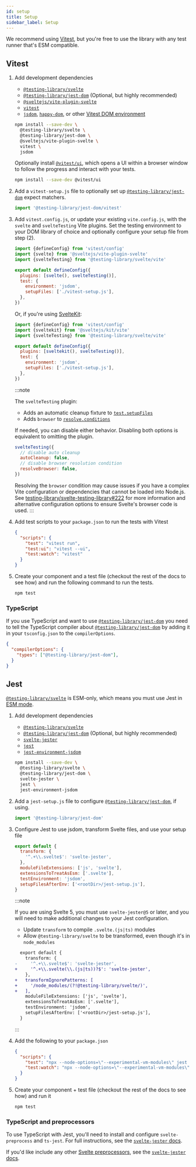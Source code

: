 ```yaml
---
id: setup
title: Setup
sidebar_label: Setup
---
```


We recommend using [Vitest][], but you're free to use the library with any test
runner that's ESM compatible.

[vitest]: https://vitest.dev/

## Vitest

1. Add development dependencies

   - [`@testing-library/svelte`][@testing-library/svelte]
   - [`@testing-library/jest-dom`][@testing-library/jest-dom] (Optional, but
     highly recommended)
   - [`@sveltejs/vite-plugin-svelte`][@sveltejs/vite-plugin-svelte]
   - [`vitest`][vitest]
   - [`jsdom`][jsdom], [`happy-dom`][happy-dom], or other [Vitest DOM
     environment][vitest dom]

   ```bash npm2yarn
   npm install --save-dev \
     @testing-library/svelte \
     @testing-library/jest-dom \
     @sveltejs/vite-plugin-svelte \
     vitest \
     jsdom
   ```

   Optionally install [`@vitest/ui`][@vitest/ui], which opens a UI within a
   browser window to follow the progress and interact with your tests.

   ```bash npm2yarn
   npm install --save-dev @vitest/ui
   ```

2. Add a `vitest-setup.js` file to optionally set up
   [`@testing-library/jest-dom`][@testing-library/jest-dom] expect matchers.

   ```js title="vitest-setup.js"
   import '@testing-library/jest-dom/vitest'
   ```

3. Add `vitest.config.js`, or update your existing `vite.config.js`, with the
   `svelte` and `svelteTesting` Vite plugins. Set the testing environment to
   your DOM library of choice and optionally configure your setup file from step
   (2).

   ```js title="vite.config.js"
   import {defineConfig} from 'vitest/config'
   import {svelte} from '@sveltejs/vite-plugin-svelte'
   import {svelteTesting} from '@testing-library/svelte/vite'

   export default defineConfig({
     plugins: [svelte(), svelteTesting()],
     test: {
       environment: 'jsdom',
       setupFiles: ['./vitest-setup.js'],
     },
   })
   ```

   Or, if you're using [SvelteKit][sveltekit]:

   ```js title="vite.config.js"
   import {defineConfig} from 'vitest/config'
   import {sveltekit} from '@sveltejs/kit/vite'
   import {svelteTesting} from '@testing-library/svelte/vite'

   export default defineConfig({
     plugins: [sveltekit(), svelteTesting()],
     test: {
       environment: 'jsdom',
       setupFiles: ['./vitest-setup.js'],
     },
   })
   ```

   :::note

   The `svelteTesting` plugin:

   - Adds an automatic cleanup fixture to [`test.setupFiles`][test-setup-files]
   - Adds `browser` to [`resolve.conditions`][resolve-conditions]

   If needed, you can disable either behavior. Disabling both options is
   equivalent to omitting the plugin.

   ```js
   svelteTesting({
     // disable auto cleanup
     autoCleanup: false,
     // disable browser resolution condition
     resolveBrowser: false,
   })
   ```

   Resolving the `browser` condition may cause issues if you have a complex Vite
   configuration or dependencies that cannot be loaded into Node.js. See
   [testing-library/svelte-testing-library#222][] for more information and
   alternative configuration options to ensure Svelte's browser code is used.
   :::

4. Add test scripts to your `package.json` to run the tests with Vitest

   ```json title="package.json"
   {
     "scripts": {
       "test": "vitest run",
       "test:ui": "vitest --ui",
       "test:watch": "vitest"
     }
   }
   ```

5. Create your component and a test file (checkout the rest of the docs to see
   how) and run the following command to run the tests.

   ```bash npm2yarn
   npm test
   ```

[@testing-library/svelte]:
  https://github.com/testing-library/svelte-testing-library
[@testing-library/jest-dom]: https://github.com/testing-library/jest-dom
[@sveltejs/vite-plugin-svelte]: https://github.com/sveltejs/vite-plugin-svelte
[jsdom]: https://github.com/jsdom/jsdom
[happy-dom]: https://github.com/capricorn86/happy-dom
[@vitest/ui]: https://vitest.dev/guide/ui.html
[vitest dom]: https://vitest.dev/guide/environment.html
[sveltekit]: https://kit.svelte.dev/
[testing-library/svelte-testing-library#222]:
  https://github.com/testing-library/svelte-testing-library/issues/222
[test-setup-files]: https://vitest.dev/config/#setupfiles
[resolve-conditions]:
  https://vitejs.dev/config/shared-options.html#resolve-conditions

### TypeScript

If you use TypeScript and want to use [`@testing-library/jest-dom`][@testing-library/jest-dom] you need to tell the TypeScript compiler about [`@testing-library/jest-dom`][@testing-library/jest-dom] by adding it in your `tsconfig.json` to the `compilerOptions`.

```json title="package.json"
{
  "compilerOptions": {
	"types": ["@testing-library/jest-dom"],
  }
}
```

## Jest

[`@testing-library/svelte`][@testing-library/svelte] is ESM-only, which means
you must use Jest in [ESM mode][jest esm mode].

1. Add development dependencies

   - [`@testing-library/svelte`][@testing-library/svelte]
   - [`@testing-library/jest-dom`][@testing-library/jest-dom] (Optional, but
     highly recommended)
   - [`svelte-jester`][svelte-jester]
   - [`jest`][vitest]
   - [`jest-environment-jsdom`][jest-environment-jsdom]

   ```bash npm2yarn
   npm install --save-dev \
     @testing-library/svelte \
     @testing-library/jest-dom \
     svelte-jester \
     jest \
     jest-environment-jsdom
   ```

2. Add a `jest-setup.js` file to configure
   [`@testing-library/jest-dom`][@testing-library/jest-dom], if using.

   ```ts title="jest-setup.js"
   import '@testing-library/jest-dom'
   ```

3. Configure Jest to use jsdom, transform Svelte files, and use your setup file

   ```js title="jest.config.js"
   export default {
     transform: {
       '^.+\\.svelte$': 'svelte-jester',
     },
     moduleFileExtensions: ['js', 'svelte'],
     extensionsToTreatAsEsm: ['.svelte'],
     testEnvironment: 'jsdom',
     setupFilesAfterEnv: ['<rootDir>/jest-setup.js'],
   }
   ```

   :::note

   If you are using Svelte 5, you must use `svelte-jester@5` or later, and you
   will need to make additional changes to your Jest configuration.

   - Update `transform` to compile `.svelte.(js|ts)` modules
   - Allow `@testing-library/svelte` to be transformed, even though it's in
     `node_modules`

   ```diff title="jest.config.js"
     export default {
       transform: {
   -     '^.+\\.svelte$': 'svelte-jester',
   +     '^.+\\.svelte(\\.(js|ts))?$': 'svelte-jester',
       },
   +   transformIgnorePatterns: [
   +     '/node_modules/(?!@testing-library/svelte/)',
   +   ],
       moduleFileExtensions: ['js', 'svelte'],
       extensionsToTreatAsEsm: ['.svelte'],
       testEnvironment: 'jsdom',
       setupFilesAfterEnv: ['<rootDir>/jest-setup.js'],
     }
   ```

   :::

4. Add the following to your `package.json`

   ```json title="package.json"
   {
     "scripts": {
       "test": "npx --node-options=\"--experimental-vm-modules\" jest src",
       "test:watch": "npx --node-options=\"--experimental-vm-modules\" jest src --watch"
     }
   }
   ```

5. Create your component + test file (checkout the rest of the docs to see how)
   and run it

   ```bash npm2yarn
   npm test
   ```

[jest esm mode]: https://jestjs.io/docs/ecmascript-modules
[svelte-jester]: https://github.com/svelteness/svelte-jester
[jest-environment-jsdom]:
  https://jestjs.io/docs/configuration#testenvironment-string

### TypeScript and preprocessors

To use TypeScript with Jest, you'll need to install and configure
`svelte-preprocess` and `ts-jest`. For full instructions, see the
[`svelte-jester` docs][svelte-jester typescript].

If you'd like include any other [Svelte preprocessors][svelte-preprocess], see
the [`svelte-jester` docs][svelte-jester preprocess].

[svelte-preprocess]: https://github.com/sveltejs/svelte-preprocess
[svelte-jester typescript]:
  https://github.com/svelteness/svelte-jester#typescript
[svelte-jester preprocess]:
  https://github.com/svelteness/svelte-jester#preprocess
